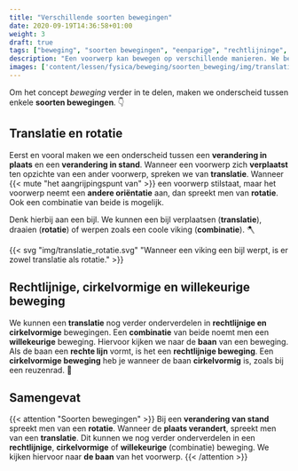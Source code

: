 ```yaml
---
title: "Verschillende soorten bewegingen"
date: 2020-09-19T14:36:58+01:00
weight: 3
draft: true
tags: ["beweging", "soorten bewegingen", "eenparige", "rechtlijninge", "cirkelvormige", "translatie", "rotatie", "dynamica", "kinematica"]
description: "Een voorwerp kan bewegen op verschillende manieren. We bekijken het verschil tussen rotatie en translatie, waarna we ook de verschillende vormen van translatie bekijken."
images: ['content/lessen/fysica/beweging/soorten_beweging/img/translatie_rotatie.png']
---
```

Om het concept *beweging* verder in te delen, maken we onderscheid tussen enkele **soorten bewegingen**. 👇

## Translatie en rotatie
Eerst en vooral maken we een onderscheid tussen een **verandering in plaats** en een **verandering in stand**. Wanneer een voorwerp zich **verplaatst** ten opzichte van een ander voorwerp, spreken we van **translatie**. Wanneer {{< mute "het aangrijpingspunt van" >}} een voorwerp stilstaat, maar het voorwerp neemt een **andere oriëntatie** aan, dan spreekt men van **rotatie**. Ook een combinatie van beide is mogelijk.

Denk hierbij aan een bijl. We kunnen een bijl verplaatsen (**translatie**), draaien (**rotatie**) of werpen zoals een coole viking (**combinatie**). 🪓

{{< svg "img/translatie_rotatie.svg" "Wanneer een viking een bijl werpt, is er zowel translatie als rotatie." >}}

## Rechtlijnige, cirkelvormige en willekeurige beweging
We kunnen een **translatie** nog verder onderverdelen in **rechtlijnige en cirkelvormige** bewegingen. Een **combinatie** van beide noemt men een **willekeurige** beweging. Hiervoor kijken we naar de **baan** van een beweging. Als de baan een **rechte lijn** vormt, is het een **rechtlijnige beweging**. Een **cirkelvormige beweging** heb je wanneer de baan **cirkelvormig** is, zoals bij een reuzenrad. 🎡

## Samengevat
{{< attention "Soorten bewegingen" >}}
Bij een **verandering van stand** spreekt men van een **rotatie**. Wanneer de **plaats verandert**, spreekt men van een **translatie**. Dit kunnen we nog verder onderverdelen in een **rechtlijnige**, **cirkelvormige** of **willekeurige** (combinatie) beweging. We kijken hiervoor naar **de baan** van het voorwerp.
{{< /attention >}}
